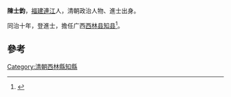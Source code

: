'''陳士鈞'''，[[福建|福建]][[連江|連江]]人，清朝政治人物、進士出身。

同治十年，登進士，擔任广西[[西林县|西林县]][[知县|知县]]<ref>{{cite news|title=《连江县志》 第一节　历代进士表|url=http://www.fzdqw.com/showtext.asp?ToBook=1113&index=2442|accessdate=2013-09-02|newspaper=福州地情網|deadurl=yes|archiveurl=https://archive.is/20130903013436/http://www.fzdqw.com/showtext.asp?ToBook=1113&index=2442|archivedate=2013-09-03}}</ref>。

==參考==
{{reflist}}
{{清朝人物小作品}}
{{同治十年辛未科殿試金榜}}
[[Category:清朝西林縣知縣|Category:清朝西林縣知縣]]